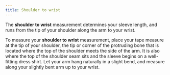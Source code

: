 ```yaml
---
title: Shoulder to wrist
---
```


The **shoulder to wrist** measurement determines your sleeve length, and runs from the tip of your shoulder along the arm to your wrist.

To measure your **shoulder to wrist** measurement, place your tape measure at the tip of your shoulder,
the tip or corner of the protruding bone that is located where the
top of the shoulder meets the side of the arm.
It is also where the top of the shoulder seam sits and the sleeve begins
on a well-fitting dress shirt.
Let your arm hang naturally in a slight bend, and measure along your slightly bent arm up to your wrist.

<MeasurementImage />
